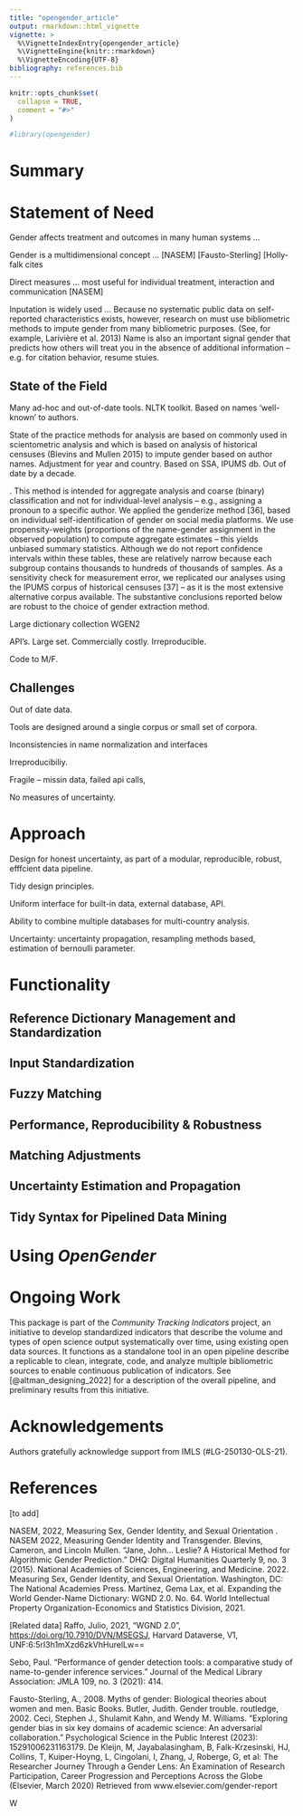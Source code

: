 ```yaml
---
title: "opengender_article"
output: rmarkdown::html_vignette
vignette: >
  %\VignetteIndexEntry{opengender_article}
  %\VignetteEngine{knitr::rmarkdown}
  %\VignetteEncoding{UTF-8}
bibliography: references.bib
---
```


```r
knitr::opts_chunk$set(
  collapse = TRUE,
  comment = "#>"
)
```

```r
#library(opengender)
```

# Summary

# Statement of Need

Gender affects treatment and outcomes in many human systems ...

Gender is a multidimensional concept ... [NASEM] [Fausto-Sterling] [Holly-falk cites

Direct measures ... most useful for individual treatment, interaction and communication [NASEM]

Inputation is widely used ... Because no systematic public data on self-reported characteristics exists, however, research on must use bibliometric methods to impute gender from many bibliometric purposes. (See, for example, Larivière et al. 2013) Name is also an important signal gender that predicts how others will treat you in the absence of additional information -- e.g. for citation behavior, resume stuies.

## State of the Field

Many ad-hoc and out-of-date tools. NLTK toolkit. Based on names 'well-known' to authors.

State of the practice methods for analysis are based on commonly used in scientometric analysis and which is based on analysis of historical censuses (Blevins and Mullen 2015) to impute gender based on author names. Adjustment for year and country. Based on SSA, IPUMS db. Out of date by a decade.

. This method is intended for aggregate analysis and coarse (binary) classification and not for individual-level analysis -- e.g., assigning a pronoun to a specific author. We applied the genderize method [36], based on individual self-identification of gender on social media platforms. We use propensity-weights (proportions of the name-gender assignment in the observed population) to compute aggregate estimates -- this yields unbiased summary statistics. Although we do not report confidence intervals within these tables, these are relatively narrow because each subgroup contains thousands to hundreds of thousands of samples. As a sensitivity check for measurement error, we replicated our analyses using the IPUMS corpus of historical censuses [37] -- as it is the most extensive alternative corpus available. The substantive conclusions reported below are robust to the choice of gender extraction method.

Large dictionary collection WGEN2

API's. Large set. Commercially costly. Irreproducible.

Code to M/F.

## Challenges

Out of date data.

Tools are designed around a single corpus or small set of corpora.

Inconsistencies in name normalization and interfaces

Irreproducibiliy.

Fragile -- missin data, failed api calls,

No measures of uncertainty.

# Approach

Design for honest uncertainty, as part of a modular, reproducible, robust, efffcient data pipeline.

Tidy design principles.

Uniform interface for built-in data, external database, API.

Ability to combine multiple databases for multi-country analysis.

Uncertainty: uncertainty propagation, resampling methods based, estimation of bernoulli parameter.

# Functionality

## Reference Dictionary Management and Standardization

## Input Standardization

## Fuzzy Matching

## Performance, Reproducibility & Robustness

## Matching Adjustments

## Uncertainty Estimation and Propagation

## Tidy Syntax for Pipelined Data Mining

# Using *OpenGender*

# Ongoing Work

This package is part of the *Community Tracking Indicators* project, an initiative to develop standardized indicators that describe the volume and types of open science output systematically over time, using existing open data sources. It functions as a standalone tool in an open pipeline describe a replicable to clean, integrate, code, and analyze multiple bibliometric sources to enable continuous publication of indicators. See [@altman_designing_2022] for a description of the overall pipeline, and preliminary results from this initiative.

# Acknowledgements

Authors gratefully acknowledge support from IMLS (#LG-250130-OLS-21).

# References

[to add]

NASEM, 2022, Measuring Sex, Gender Identity, and Sexual Orientation . NASEM 2022, Measuring Gender Identity and Transgender. Blevins, Cameron, and Lincoln Mullen. "Jane, John... Leslie? A Historical Method for Algorithmic Gender Prediction." DHQ: Digital Humanities Quarterly 9, no. 3 (2015). National Academies of Sciences, Engineering, and Medicine. 2022. Measuring Sex, Gender Identity, and Sexual Orientation. Washington, DC: The National Academies Press. Martínez, Gema Lax, et al. Expanding the World Gender-Name Dictionary: WGND 2.0. No. 64. World Intellectual Property Organization-Economics and Statistics Division, 2021.

[Related data] Raffo, Julio, 2021, "WGND 2.0", <https://doi.org/10.7910/DVN/MSEGSJ>, Harvard Dataverse, V1, UNF:6:5rI3h1mXzd6zkVhHurelLw==

Sebo, Paul. "Performance of gender detection tools: a comparative study of name-to-gender inference services." Journal of the Medical Library Association: JMLA 109, no. 3 (2021): 414.

Fausto-Sterling, A., 2008. Myths of gender: Biological theories about women and men. Basic Books. Butler, Judith. Gender trouble. routledge, 2002. Ceci, Stephen J., Shulamit Kahn, and Wendy M. Williams. "Exploring gender bias in six key domains of academic science: An adversarial collaboration." Psychological Science in the Public Interest (2023): 15291006231163179. De Kleijn, M, Jayabalasingham, B, Falk-Krzesinski, HJ, Collins, T, Kuiper-Hoyng, L, Cingolani, I, Zhang, J, Roberge, G, et al: The Researcher Journey Through a Gender Lens: An Examination of Research Participation, Career Progression and Perceptions Across the Globe (Elsevier, March 2020) Retrieved from www.elsevier.com/gender-report

W
